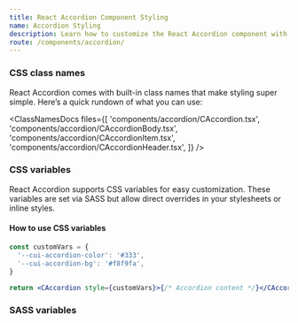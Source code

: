 ```yaml
---
title: React Accordion Component Styling
name: Accordion Styling
description: Learn how to customize the React Accordion component with CSS classes, variables, and SASS for flexible styling and seamless integration into your design.
route: /components/accordion/
---
```


### CSS class names

React Accordion comes with built-in class names that make styling super simple. Here’s a quick rundown of what you can use:

<ClassNamesDocs
  files={[
    'components/accordion/CAccordion.tsx',
    'components/accordion/CAccordionBody.tsx',
    'components/accordion/CAccordionItem.tsx',
    'components/accordion/CAccordionHeader.tsx',
  ]}
/>

### CSS variables

React Accordion supports CSS variables for easy customization. These variables are set via SASS but allow direct overrides in your stylesheets or inline styles.

<ScssDocs file="_accordion.scss" capture="accordion-css-vars" />

#### How to use CSS variables

```jsx
const customVars = {
  '--cui-accordion-color': '#333',
  '--cui-accordion-bg': '#f8f9fa',
}

return <CAccordion style={customVars}>{/* Accordion content */}</CAccordion>
```

### SASS variables

<ScssDocs file="_variables.scss" capture="accordion-variables" />
